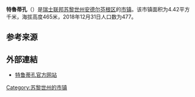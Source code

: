 {{Infobox settlement
| name = 特鲁蒂孔
| native_name = {{lang|de|Truttikon}}
| settlement_type = [[市镇_(瑞士)|瑞士市镇]]
| image_skyline = Truttikon01.JPG
| image_caption = 从南部眺望特鲁蒂孔
| image_seal = Truttikon-blazon.svg
| image_map = Karte Gemeinde Truttikon 2019.png
| map_caption = 特鲁蒂孔在安德尔芬根区的位置
| pushpin_map = Switzerland
| pushpin_relief = Switzerland relief location map.jpg
| pushpin_label_position = bottom
| pushpin_map_caption = 特鲁蒂孔在瑞士的位置
| subdivision_type = 国家
| subdivision_name = {{CHE}}
| subdivision_type1 = [[瑞士行政区划|州]]
| subdivision_name1 = [[File:Flag_of_Canton_of_Zürich.svg|16px]] [[苏黎世州|苏黎世州]]
| subdivision_type2 = [[区_(瑞士)|区]]
| subdivision_name2 = [[安德尔芬根区|安德尔芬根区]]
| elevation_m = 465
| area_total_km2 = 4.42
| population_as_of = 2018年12月31日
| population_footnotes = <ref>{{cite web|url=https://www.bfs.admin.ch/bfs/de/home/statistiken/bevoelkerung.assetdetail.7966022.html|title=Ständige Wohnbevölkerung nach Staatsangehörigkeitskategorie, Geschlecht und Gemeinde, Provisorische Jahresergebnisse, 2018|trans_title=瑞士联邦2018年按国籍、性别和市镇划分的常住人口统计表|date=2019-04-09|publisher=[[瑞士联邦统计署|瑞士联邦统计署]]|language=de|accessdate=2019-11-06|archive-date=2019-04-11|archive-url=https://web.archive.org/web/20190411063248/https://www.bfs.admin.ch/bfs/de/home/statistiken/bevoelkerung.assetdetail.7966022.html|dead-url=no}}</ref>
| population_total = 477
| population_density_km2 = auto
| timezone = [[欧洲中部时间|CET]]
| utc_offset = +1
| timezone_DST = [[欧洲中部夏令时间|CEST]]
| utc_offset_DST = +2
| coordinates = {{coord|47|37|48|N|8|43|40|E|region:|display=inline,title}}
| postal_code_type = [[瑞士邮政编码系统|邮政编码]]
| postal_code = 8467
| blank_name = [[瑞士市镇官方编号|官方编号]]
| blank_info = 0041
| website = {{url|www.truttikon.ch}}
}}

'''特魯蒂孔'''（{{lang-de|Truttikon}}）是[[瑞士联邦|瑞士联邦]][[苏黎世州|苏黎世州]][[安德尔芬根区|安德尔芬根区]]的[[市镇_(瑞士)|市镇]]。该市镇面积为4.42平方千米，海拔高度465米，2018年12月31日人口数为477。

== 参考来源 ==
{{reflist}}

== 外部連結 ==
* [http://www.truttikon.ch 特鲁蒂孔官方网站] {{Wayback|url=http://www.truttikon.ch/ |date=20160501042326 }} {{de icon}}

{{Switzerland-geo-stub}}
{{DEFAULTSORT:Truttikon}}
[[Category:苏黎世州的市镇|Category:苏黎世州的市镇]]